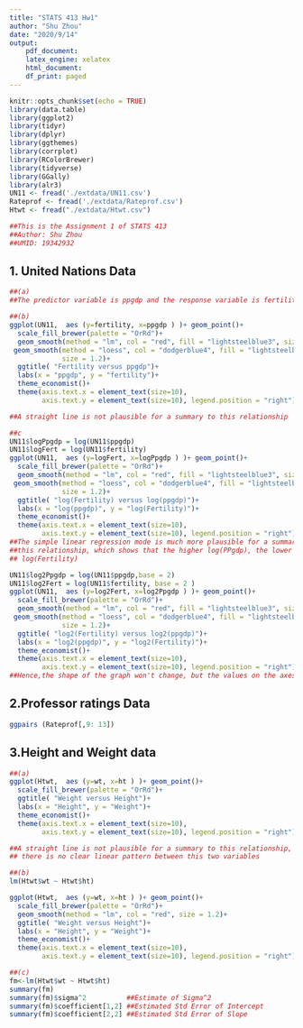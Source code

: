 ```yaml
---
title: "STATS 413 Hw1"
author: "Shu Zhou"
date: "2020/9/14"
output:  
    pdf_document:
    latex_engine: xelatex
    html_document:
    df_print: paged
---
```


```r
knitr::opts_chunk$set(echo = TRUE)
library(data.table)
library(ggplot2)
library(tidyr)
library(dplyr)
library(ggthemes)
library(corrplot)
library(RColorBrewer)
library(tidyverse)
library(GGally)
library(alr3)
UN11 <- fread('./extdata/UN11.csv') 
Rateprof <- fread('./extdata/Rateprof.csv') 
Htwt <- fread("./extdata/Htwt.csv")
```

```r
##This is the Assignment 1 of STATS 413
##Author: Shu Zhou
##UMID: 19342932
```
## 1. United Nations Data
```r
##(a)
##The predictor variable is ppgdp and the response variable is fertility.

##(b)
ggplot(UN11,  aes (y=fertility, x=ppgdp ) )+ geom_point()+ 
  scale_fill_brewer(palette = "OrRd")+
  geom_smooth(method = "lm", col = "red", fill = "lightsteelblue3", size = 1.2)+
 geom_smooth(method = "loess", col = "dodgerblue4", fill = "lightsteelblue3",
             size = 1.2)+
  ggtitle( "Fertility versus ppgdp")+
  labs(x = "ppgdp", y = "fertility")+
  theme_economist()+
  theme(axis.text.x = element_text(size=10), 
        axis.text.y = element_text(size=10), legend.position = "right")

##A straight line is not plausible for a summary to this relationship

##c
UN11$logPpgdp = log(UN11$ppgdp)
UN11$logFert = log(UN11$fertility)
ggplot(UN11,  aes (y=logFert, x=logPpgdp ) )+ geom_point()+ 
  scale_fill_brewer(palette = "OrRd")+
  geom_smooth(method = "lm", col = "red", fill = "lightsteelblue3", size = 1.2)+
 geom_smooth(method = "loess", col = "dodgerblue4", fill = "lightsteelblue3",
             size = 1.2)+
  ggtitle( "log(Fertility) versus log(ppgdp)")+
  labs(x = "log(ppgdp)", y = "log(Fertility)")+
  theme_economist()+
  theme(axis.text.x = element_text(size=10), 
        axis.text.y = element_text(size=10), legend.position = "right")
##The simple linear regression mode is much more plausible for a summary to 
##this relationship, which shows that the higher log(PPgdp), the lower 
## log(Fertility)

UN11$log2Ppgdp = log(UN11$ppgdp,base = 2)
UN11$log2Fert = log(UN11$fertility, base = 2 )
ggplot(UN11,  aes (y=log2Fert, x=log2Ppgdp ) )+ geom_point()+ 
  scale_fill_brewer(palette = "OrRd")+
  geom_smooth(method = "lm", col = "red", fill = "lightsteelblue3", size = 1.2)+
 geom_smooth(method = "loess", col = "dodgerblue4", fill = "lightsteelblue3",
             size = 1.2)+
  ggtitle( "log2(Fertility) versus log2(ppgdp)")+
  labs(x = "log2(ppgdp)", y = "log2(Fertility)")+
  theme_economist()+
  theme(axis.text.x = element_text(size=10), 
        axis.text.y = element_text(size=10), legend.position = "right")
##Hence,the shape of the graph won't change, but the values on the axes will.
```

## 2.Professor ratings Data
```r
ggpairs (Rateprof[,9: 13])
```
## 3.Height and Weight data
```r
##(a)
ggplot(Htwt,  aes (y=wt, x=ht ) )+ geom_point()+ 
  scale_fill_brewer(palette = "OrRd")+
  ggtitle( "Weight versus Height")+
  labs(x = "Height", y = "Weight")+
  theme_economist()+
  theme(axis.text.x = element_text(size=10), 
        axis.text.y = element_text(size=10), legend.position = "right")

##A straight line is not plausible for a summary to this relationship, since 
## there is no clear linear pattern between this two variables

##(b)
lm(Htwt$wt ~ Htwt$ht)

ggplot(Htwt,  aes (y=wt, x=ht ) )+ geom_point()+ 
  scale_fill_brewer(palette = "OrRd")+
  geom_smooth(method = "lm", col = "red", size = 1.2)+
  ggtitle( "Weight versus Height")+
  labs(x = "Height", y = "Weight")+
  theme_economist()+
  theme(axis.text.x = element_text(size=10), 
        axis.text.y = element_text(size=10), legend.position = "right")

##(c)
fm<-lm(Htwt$wt ~ Htwt$ht)
summary(fm)
summary(fm)$sigma^2          ##Estimate of Sigma^2
summary(fm)$coefficient[1,2] ##Estimated Std Error of Intercept
summary(fm)$coefficient[2,2] ##Estimated Std Error of Slope
```